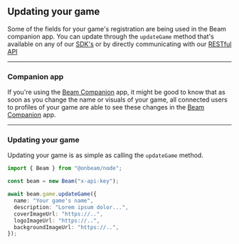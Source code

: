## Updating your game

Some of the fields for your game's registration are being used in the Beam companion app. You can update through the `updateGame` method that's available on any of our [SDK's](/service/sdk) or by directly communicating with our [RESTful API](/service/full-api-reference)

---

### Companion app

If you're using the [Beam Companion](/service/companion/introduction) app, it might be good to know that as soon as you change the name or visuals of your game, all connected users to profiles of your game are able to see these changes in the [Beam Companion](/service/companion/introduction) app.

---

### Updating your game

Updating your game is as simple as calling the `updateGame` method.

```typescript
import { Beam } from "@onbeam/node";

const beam = new Beam("x-api-key");

await beam.game.updateGame({
  name: "Your game's name",
  description: "Lorem ipsum dolor...",
  coverImageUrl: "https://..",
  logoImageUrl: "https://..",
  backgroundImageUrl: "https://..",
});
```
